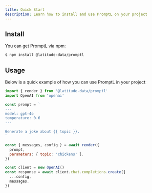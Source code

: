 ```yaml
---
title: Quick Start
description: Learn how to install and use PromptL on your project
---
```


## Install

You can get PromptL via npm:

```bash
$ npm install @latitude-data/promptl
```

## Usage

Below is a quick example of how you can use PromptL in your project:

```javascript
import { render } from '@latitude-data/promptl'
import OpenAI from 'openai'

const prompt = `
---
model: gpt-4o
temperature: 0.6
---

Generate a joke about {{ topic }}.
`

const { messages, config } = await render({
  prompt,
  parameters: { topic: 'chickens' },
})

const client = new OpenAI()
const response = await client.chat.completions.create({
  ...config,
  messages,
})
```
